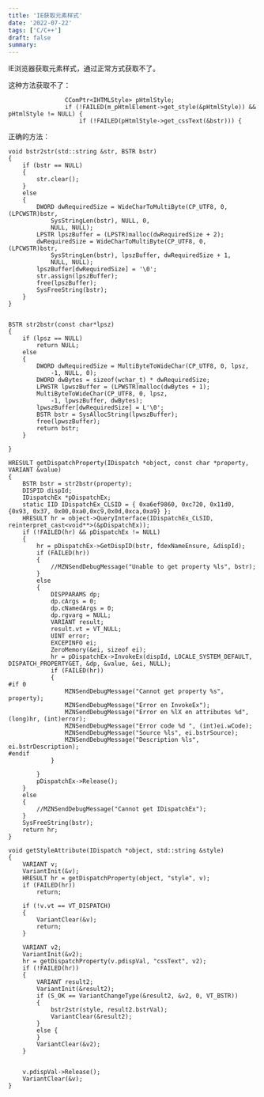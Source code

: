 ```yaml
---
title: 'IE获取元素样式'
date: '2022-07-22'
tags: ['C/C++']
draft: false
summary: 
---
```


IE浏览器获取元素样式，通过正常方式获取不了。

这种方法获取不了：
```
				CComPtr<IHTMLStyle> pHtmlStyle;
				if (!FAILED(m_pHtmlElement->get_style(&pHtmlStyle)) && pHtmlStyle != NULL) {
					if (!FAILED(pHtmlStyle->get_cssText(&bstr))) {
```
正确的方法：
```
void bstr2str(std::string &str, BSTR bstr)
{
    if (bstr == NULL)
    {
        str.clear();
    }
    else
    {
        DWORD dwRequiredSize = WideCharToMultiByte(CP_UTF8, 0, (LPCWSTR)bstr,
            SysStringLen(bstr), NULL, 0,
            NULL, NULL);
        LPSTR lpszBuffer = (LPSTR)malloc(dwRequiredSize + 2);
        dwRequiredSize = WideCharToMultiByte(CP_UTF8, 0, (LPCWSTR)bstr,
            SysStringLen(bstr), lpszBuffer, dwRequiredSize + 1,
            NULL, NULL);
        lpszBuffer[dwRequiredSize] = '\0';
        str.assign(lpszBuffer);
        free(lpszBuffer);
        SysFreeString(bstr);
    }
}


BSTR str2bstr(const char*lpsz)
{
    if (lpsz == NULL)
        return NULL;
    else
    {
        DWORD dwRequiredSize = MultiByteToWideChar(CP_UTF8, 0, lpsz,
            -1, NULL, 0);
        DWORD dwBytes = sizeof(wchar_t) * dwRequiredSize;
        LPWSTR lpwszBuffer = (LPWSTR)malloc(dwBytes + 1);
        MultiByteToWideChar(CP_UTF8, 0, lpsz,
            -1, lpwszBuffer, dwBytes);
        lpwszBuffer[dwRequiredSize] = L'\0';
        BSTR bstr = SysAllocString(lpwszBuffer);
        free(lpwszBuffer);
        return bstr;
    }

}

HRESULT getDispatchProperty(IDispatch *object, const char *property, VARIANT &value)
{
    BSTR bstr = str2bstr(property);
    DISPID dispId;
    IDispatchEx *pDispatchEx;
    static IID IDispatchEx_CLSID = { 0xa6ef9860, 0xc720, 0x11d0, {0x93, 0x37, 0x00,0xa0,0xc9,0x0d,0xca,0xa9} };
    HRESULT hr = object->QueryInterface(IDispatchEx_CLSID, reinterpret_cast<void**>(&pDispatchEx));
    if (!FAILED(hr) && pDispatchEx != NULL)
    {
        hr = pDispatchEx->GetDispID(bstr, fdexNameEnsure, &dispId);
        if (FAILED(hr))
        {
            //MZNSendDebugMessage("Unable to get property %ls", bstr);
        }
        else
        {
            DISPPARAMS dp;
            dp.cArgs = 0;
            dp.cNamedArgs = 0;
            dp.rgvarg = NULL;
            VARIANT result;
            result.vt = VT_NULL;
            UINT error;
            EXCEPINFO ei;
            ZeroMemory(&ei, sizeof ei);
            hr = pDispatchEx->InvokeEx(dispId, LOCALE_SYSTEM_DEFAULT, DISPATCH_PROPERTYGET, &dp, &value, &ei, NULL);
            if (FAILED(hr))
            {
#if 0
                MZNSendDebugMessage("Cannot get property %s", property);
                MZNSendDebugMessage("Error en InvokeEx");
                MZNSendDebugMessage("Error en %lX en attributes %d", (long)hr, (int)error);
                MZNSendDebugMessage("Error code %d ", (int)ei.wCode);
                MZNSendDebugMessage("Source %ls", ei.bstrSource);
                MZNSendDebugMessage("Description %ls", ei.bstrDescription);
#endif
            }

        }
        pDispatchEx->Release();
    }
    else
    {
        //MZNSendDebugMessage("Cannot get IDispatchEx");
    }
    SysFreeString(bstr);
    return hr;
}

void getStyleAttribute(IDispatch *object, std::string &style)
{
    VARIANT v;
    VariantInit(&v);
    HRESULT hr = getDispatchProperty(object, "style", v);
    if (FAILED(hr))
        return;

    if (!v.vt == VT_DISPATCH)
    {
        VariantClear(&v);
        return;
    }

    VARIANT v2;
    VariantInit(&v2);
    hr = getDispatchProperty(v.pdispVal, "cssText", v2);
    if (!FAILED(hr))
    {
        VARIANT result2;
        VariantInit(&result2);
        if (S_OK == VariantChangeType(&result2, &v2, 0, VT_BSTR))
        {
            bstr2str(style, result2.bstrVal);
            VariantClear(&result2);
        }
        else {
        }
        VariantClear(&v2);
    }


    v.pdispVal->Release();
    VariantClear(&v);
}
```